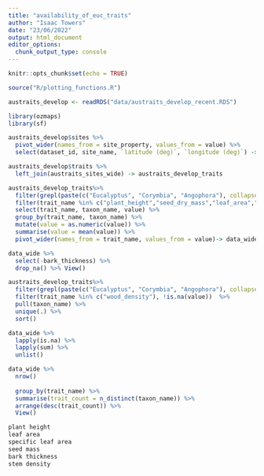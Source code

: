 ```yaml
---
title: "availability_of_euc_traits"
author: "Isaac Towers"
date: "23/06/2022"
output: html_document
editor_options: 
  chunk_output_type: console
---
```


```r
knitr::opts_chunk$set(echo = TRUE)
```

```r
source("R/plotting_functions.R")

austraits_develop <- readRDS("data/austraits_develop_recent.RDS")
```

```r
library(ozmaps)
library(sf)

austraits_develop$sites %>%
  pivot_wider(names_from = site_property, values_from = value) %>%
  select(dataset_id, site_name, `latitude (deg)`, `longitude (deg)`) -> austraits_sites_wide

austraits_develop$traits %>%
  left_join(austraits_sites_wide) -> austraits_develop_traits

austraits_develop_traits%>%
  filter(grepl(paste(c("Eucalyptus", "Corymbia", "Angophora"), collapse="|"), taxon_name)) %>% 
  filter(trait_name %in% c("plant_height","seed_dry_mass","leaf_area","specific_leaf_area", "bark_thickness", "wood_density")) %>%
  select(trait_name, taxon_name, value) %>%
  group_by(trait_name, taxon_name) %>%
  mutate(value = as.numeric(value)) %>%
  summarise(value = mean(value)) %>%
  pivot_wider(names_from = trait_name, values_from = value)-> data_wide

data_wide %>%
  select(-bark_thickness) %>%
  drop_na() %>% View()

austraits_develop_traits%>%
  filter(grepl(paste(c("Eucalyptus", "Corymbia", "Angophora"), collapse="|"), taxon_name)) %>% 
  filter(trait_name %in% c("wood_density"), !is.na(value))  %>% 
  pull(taxon_name) %>%
  unique(.) %>%
  sort()

data_wide %>%
  lapply(is.na) %>%
  lapply(sum) %>%
  unlist()

data_wide %>%
  nrow()
  
  group_by(trait_name) %>%
  summarise(trait_count = n_distinct(taxon_name)) %>%
  arrange(desc(trait_count)) %>% 
  View()

plant height
leaf area
specific leaf area
seed mass
bark thickness
stem density
  

```

